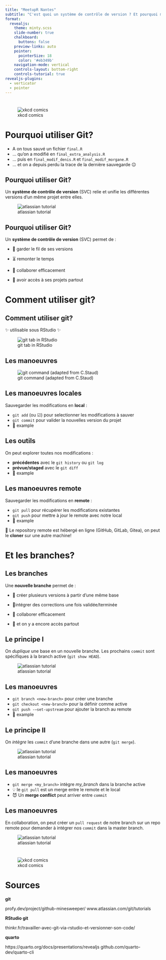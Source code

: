 ```yaml
---
title: "MeetupR Nantes"
subtitle: "C'est quoi un système de contrôle de version ? Et pourquoi m'intéresser à git ?"
format:
  revealjs: 
    theme: minty.scss
    slide-number: true
    chalkboard: 
      buttons: false
    preview-links: auto
    pointer:
      pointerSize: 18
      color: '#eb349b'
    navigation-mode: vertical
    controls-layout: bottom-right
    controls-tutorial: true
revealjs-plugins:
  - verticator
  - pointer
---
```


# 

![xkcd comics](https://imgs.xkcd.com/comics/git_2x.png){fig-alt="git_xkcd" fig-align="center"}

# Pourquoi utiliser Git?

::: incremental
-   A on tous sauvé un fichier `final.R`
-   ... qu'on a modifié en `final_extra_analysis.R`
-   ... puis en `final_modif_denis.R` et `final_modif_morgane.R`
-   ... et on a depuis perdu la trace de la dernière sauvegarde 😐
:::

## Pourquoi utiliser Git?

Un **système de contrôle de version** (SVC) relie et unifie les différentes versions d'un même projet entre elles.

![atlassian tutorial](https://wac-cdn.atlassian.com/dam/jcr:389059a7-214c-46a3-bc52-7781b4730301/hero.svg?cdnVersion=638){fig-alt="git_tree" fig-align="center"}

## Pourquoi utiliser Git?

Un **système de contrôle de version** (SVC) permet de :

-   🧐 garder le fil de ses versions

-   ⏳ remonter le temps

-   🤝 collaborer efficacement

-   🔭️ avoir accès à ses projets partout

# Comment utiliser git?

## Comment utiliser git?

✨ utilisable sous RStudio ✨

![git tab in RStudio](git_tab_rstudio.png){fig-alt="git_tab" fig-align="center"}

## Les manoeuvres

![git command (adapted from C.Staud)](git_cmd.png){fig-alt="git_cmd" fig-align="center"}

## Les manoeuvres locales

Sauvegarder les modifications en **local** :

::: incremental
-   `git add` (ou ☑) pour selectionner les modifications à sauver
-   `git commit` pour valider la nouvelles version du projet
-   🏁 example
:::

## Les outils

On peut explorer toutes nos modifications :

::: incremental
-   **précédentes** avec le `git history` ou `git log`
-   **prévue/staged** avec le `git diff`
-   🏁 example
:::

## Les manoeuvres remote

Sauvegarder les modifications en **remote** :

::: incremental
-   `git pull` pour récupérer les modifications existantes
-   `git push` pour mettre à jour le remote avec notre local
-   🏁 example
:::

🔭 Le repository remote est hébergé en ligne (GitHub, GitLab, Gitea), on peut le **cloner** sur une autre machine!

# Et les branches?

## Les branches

Une **nouvelle branche** permet de :

-   🧦 créer plusieurs versions à partir d'une même base

-   🚦intégrer des corrections une fois validée/terminée

-   🤝 collaborer efficacement

-   🔭️ et on y a encore accès partout

## Le principe I

On *duplique* une base en un nouvelle branche. Les prochains `commit` sont spécifiques à la branch active (`git show HEAD`).

![atlassian tutorial](https://wac-cdn.atlassian.com/dam/jcr:7afd8460-b7bf-4c42-b997-4f5cf24f21e8/01%2520Branch-2%2520kopiera.png?cdnVersion=638){fig-alt="git branch" fig-align="center"}

## Les manoeuvres

::: incremental
-   `git branch <new-branch>` pour créer une branche
-   `git checkout <new-branch>` pour la définir comme active
-   `git push -–set-upstream` pour ajouter la branch au remote
-   🏁 example
:::

## Le principe II

On *intègre* les `commit` d'une branche dans une autre (`git merge`).

![atlassian tutorial](https://wac-cdn.atlassian.com/dam/jcr:c6db91c1-1343-4d45-8c93-bdba910b9506/02%20Branch-1%20kopiera.png?cdnVersion=638){fig-alt="git merge" fig-align="center"}

## Les manoeuvres

::: incremental
-   `git merge <my_branch>` intègre *my_branch* dans la branche active
-   💡 le `git pull` est un merge entre le remote et le local
-   😈 Un **merge conflict** peut arriver entre `commit`
:::

## Les manoeuvres

En collaboration, on peut créer un `pull request` de notre branch sur un repo remote pour demander à intégrer nos `commit` dans la master branch.

![atlassian tutorial](https://wac-cdn.atlassian.com/dam/jcr:d079cf8a-2bea-4d77-910e-2eac20c8050e/01%20Anatomy%20of%20a%20Pull%20Request.svg?cdnVersion=638){fig-alt="pull request" fig-align="center"}

# 

![xkcd comics](https://imgs.xkcd.com/comics/git_commit_2x.png){fig-alt="git commit" fig-align="center"}

# Sources

**git**

profy.dev/project/github-minesweeper/ www.atlassian.com/git/tutorials

**RStudio git**

thinkr.fr/travailler-avec-git-via-rstudio-et-versionner-son-code/

**quarto**

https://quarto.org/docs/presentations/revealjs github.com/quarto-dev/quarto-cli
